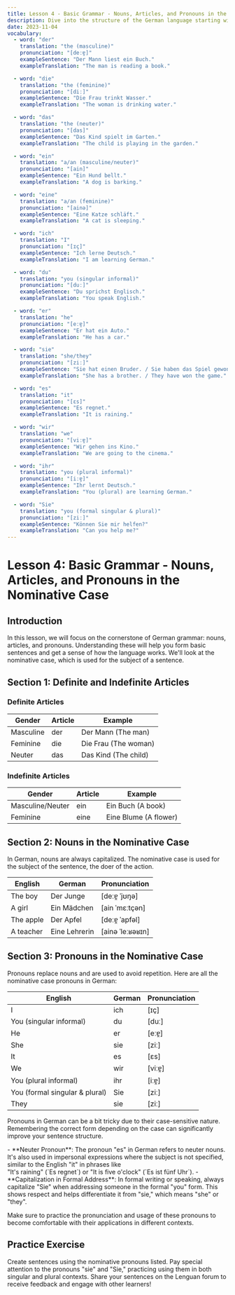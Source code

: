```yaml
---
title: Lesson 4 - Basic Grammar - Nouns, Articles, and Pronouns in the Nominative Case
description: Dive into the structure of the German language starting with the basics of nouns, articles, and pronouns.
date: 2023-11-04
vocabulary:
  - word: "der"
    translation: "the (masculine)"
    pronunciation: "[deːɐ̯]"
    exampleSentence: "Der Mann liest ein Buch."
    exampleTranslation: "The man is reading a book."

  - word: "die"
    translation: "the (feminine)"
    pronunciation: "[diː]"
    exampleSentence: "Die Frau trinkt Wasser."
    exampleTranslation: "The woman is drinking water."

  - word: "das"
    translation: "the (neuter)"
    pronunciation: "[das]"
    exampleSentence: "Das Kind spielt im Garten."
    exampleTranslation: "The child is playing in the garden."

  - word: "ein"
    translation: "a/an (masculine/neuter)"
    pronunciation: "[ain]"
    exampleSentence: "Ein Hund bellt."
    exampleTranslation: "A dog is barking."

  - word: "eine"
    translation: "a/an (feminine)"
    pronunciation: "[ainə]"
    exampleSentence: "Eine Katze schläft."
    exampleTranslation: "A cat is sleeping."

  - word: "ich"
    translation: "I"
    pronunciation: "[ɪç]"
    exampleSentence: "Ich lerne Deutsch."
    exampleTranslation: "I am learning German."

  - word: "du"
    translation: "you (singular informal)"
    pronunciation: "[duː]"
    exampleSentence: "Du sprichst Englisch."
    exampleTranslation: "You speak English."

  - word: "er"
    translation: "he"
    pronunciation: "[eːɐ̯]"
    exampleSentence: "Er hat ein Auto."
    exampleTranslation: "He has a car."

  - word: "sie"
    translation: "she/they"
    pronunciation: "[ziː]"
    exampleSentence: "Sie hat einen Bruder. / Sie haben das Spiel gewonnen."
    exampleTranslation: "She has a brother. / They have won the game."

  - word: "es"
    translation: "it"
    pronunciation: "[ɛs]"
    exampleSentence: "Es regnet."
    exampleTranslation: "It is raining."

  - word: "wir"
    translation: "we"
    pronunciation: "[viːɐ̯]"
    exampleSentence: "Wir gehen ins Kino."
    exampleTranslation: "We are going to the cinema."

  - word: "ihr"
    translation: "you (plural informal)"
    pronunciation: "[iːɐ̯]"
    exampleSentence: "Ihr lernt Deutsch."
    exampleTranslation: "You (plural) are learning German."

  - word: "Sie"
    translation: "you (formal singular & plural)"
    pronunciation: "[ziː]"
    exampleSentence: "Können Sie mir helfen?"
    exampleTranslation: "Can you help me?"
---
```


# Lesson 4: Basic Grammar - Nouns, Articles, and Pronouns in the Nominative Case

## Introduction

In this lesson, we will focus on the cornerstone of German grammar: nouns, articles, and pronouns. Understanding these will help you form basic sentences and get a sense of how the language works. We'll look at the nominative case, which is used for the subject of a sentence.

## Section 1: Definite and Indefinite Articles

### Definite Articles

| Gender    | Article | Example              |
| --------- | ------- | -------------------- |
| Masculine | der     | Der Mann (The man)   |
| Feminine  | die     | Die Frau (The woman) |
| Neuter    | das     | Das Kind (The child) |

### Indefinite Articles

| Gender           | Article | Example               |
| ---------------- | ------- | --------------------- |
| Masculine/Neuter | ein     | Ein Buch (A book)     |
| Feminine         | eine    | Eine Blume (A flower) |

<TextToSpeechPlayer mp3File={/src/assets/courses/german/lesson4/audio/articles.mp3} />

## Section 2: Nouns in the Nominative Case

In German, nouns are always capitalized. The nominative case is used for the subject of the sentence, the doer of the action.

| English   | German        | Pronunciation    |
| --------- | ------------- | ---------------- |
| The boy   | Der Junge     | [deːɐ̯ ˈjʊŋə]     |
| A girl    | Ein Mädchen   | [ain ˈmɛːtçən]   |
| The apple | Der Apfel     | [deːɐ̯ ˈapfəl]    |
| A teacher | Eine Lehrerin | [ainə ˈleːʁəʁɪn] |

<TextToSpeechPlayer mp3File={/src/assets/courses/german/lesson4/audio/nouns-nominative.mp3} />

## Section 3: Pronouns in the Nominative Case

Pronouns replace nouns and are used to avoid repetition. Here are all the nominative case pronouns in German:

| English                        | German | Pronunciation |
| ------------------------------ | ------ | ------------- |
| I                              | ich    | [ɪç]          |
| You (singular informal)        | du     | [duː]         |
| He                             | er     | [eːɐ̯]         |
| She                            | sie    | [ziː]         |
| It                             | es     | [ɛs]          |
| We                             | wir    | [viːɐ̯]        |
| You (plural informal)          | ihr    | [iːɐ̯]         |
| You (formal singular & plural) | Sie    | [ziː]         |
| They                           | sie    | [ziː]         |

<TextToSpeechPlayer mp3File={/src/assets/courses/german/lesson4/audio/pronouns-nominative.mp3} />

Pronouns in German can be a bit tricky due to their case-sensitive nature. Remembering the correct form depending on the case can significantly improve your sentence structure.

<TipBox>
-   **Neuter Pronoun**: The pronoun "es" in German refers to neuter nouns.
<br> It's also used in impersonal expressions where the subject is not specified, similar to the English "it" in phrases like
<br>"It's raining" (`Es regnet`) or "It is five o'clock" (`Es ist fünf Uhr`).
-   **Capitalization in Formal Address**: In formal writing or speaking, always capitalize "Sie" when addressing someone in the formal "you" form. This shows respect and helps differentiate it from "sie," which means "she" or "they".

</TipBox>

Make sure to practice the pronunciation and usage of these pronouns to become comfortable with their applications in different contexts.

## Practice Exercise

Create sentences using the nominative pronouns listed. Pay special attention to the pronouns "sie" and "Sie," practicing using them in both singular and plural contexts. Share your sentences on the Lenguan forum to receive feedback and engage with other learners!
